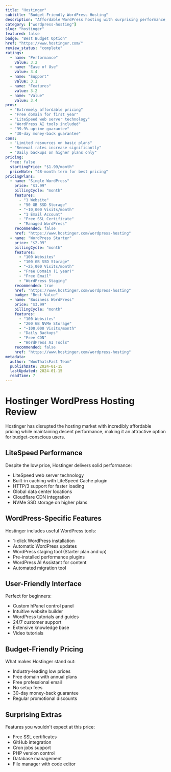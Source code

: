 ```yaml
---
title: "Hostinger"
subtitle: "Budget-Friendly WordPress Hosting"
description: "Affordable WordPress hosting with surprising performance, perfect for beginners and small businesses on a budget."
category: ["wordpress-hosting"]
slug: "hostinger"
featured: false
badge: "Best Budget Option"
href: "https://www.hostinger.com/"
review_status: "complete"
ratings:
  - name: "Performance"
    value: 3.2
  - name: "Ease of Use"
    value: 3.4
  - name: "Support"
    value: 3.1
  - name: "Features"
    value: 3.2
  - name: "Value"
    value: 3.4
pros:
  - "Extremely affordable pricing"
  - "Free domain for first year"
  - "LiteSpeed web server technology"
  - "WordPress AI tools included"
  - "99.9% uptime guarantee"
  - "30-day money-back guarantee"
cons:
  - "Limited resources on basic plans"
  - "Renewal rates increase significantly"
  - "Daily backups on higher plans only"
pricing:
  free: false
  startingPrice: "$1.99/month"
  priceNote: "48-month term for best pricing"
pricingPlans:
  - name: "Single WordPress"
    price: "$1.99"
    billingCycle: "month"
    features:
      - "1 Website"
      - "50 GB SSD Storage"
      - "~10,000 Visits/month"
      - "1 Email Account"
      - "Free SSL Certificate"
      - "Managed WordPress"
    recommended: false
    href: "https://www.hostinger.com/wordpress-hosting"
  - name: "WordPress Starter"
    price: "$2.99"
    billingCycle: "month"
    features:
      - "100 Websites"
      - "100 GB SSD Storage"
      - "~25,000 Visits/month"
      - "Free Domain (1 year)"
      - "Free Email"
      - "WordPress Staging"
    recommended: true
    href: "https://www.hostinger.com/wordpress-hosting"
    badge: "Best Value"
  - name: "Business WordPress"
    price: "$3.99"
    billingCycle: "month"
    features:
      - "100 Websites"
      - "200 GB NVMe Storage"
      - "~100,000 Visits/month"
      - "Daily Backups"
      - "Free CDN"
      - "WordPress AI Tools"
    recommended: false
    href: "https://www.hostinger.com/wordpress-hosting"
metadata:
  author: "WooThatsFast Team"
  publishDate: 2024-01-15
  lastUpdated: 2024-01-15
  readTime: 7
---
```


# Hostinger WordPress Hosting Review

Hostinger has disrupted the hosting market with incredibly affordable pricing while maintaining decent performance, making it an attractive option for budget-conscious users.

## LiteSpeed Performance

Despite the low price, Hostinger delivers solid performance:
- LiteSpeed web server technology
- Built-in caching with LiteSpeed Cache plugin
- HTTP/3 support for faster loading
- Global data center locations
- Cloudflare CDN integration
- NVMe SSD storage on higher plans

## WordPress-Specific Features

Hostinger includes useful WordPress tools:
- 1-click WordPress installation
- Automatic WordPress updates
- WordPress staging tool (Starter plan and up)
- Pre-installed performance plugins
- WordPress AI Assistant for content
- Automated migration tool

## User-Friendly Interface

Perfect for beginners:
- Custom hPanel control panel
- Intuitive website builder
- WordPress tutorials and guides
- 24/7 customer support
- Extensive knowledge base
- Video tutorials

## Budget-Friendly Pricing

What makes Hostinger stand out:
- Industry-leading low prices
- Free domain with annual plans
- Free professional email
- No setup fees
- 30-day money-back guarantee
- Regular promotional discounts

## Surprising Extras

Features you wouldn't expect at this price:
- Free SSL certificates
- GitHub integration
- Cron jobs support
- PHP version control
- Database management
- File manager with code editor
